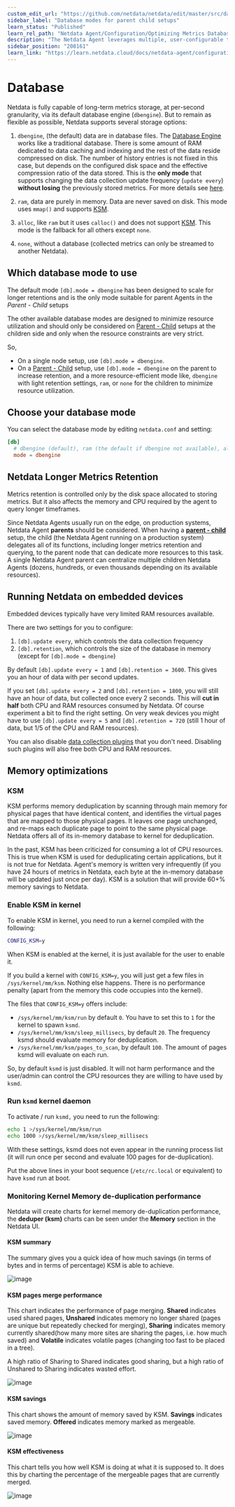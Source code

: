 ```yaml
---
custom_edit_url: "https://github.com/netdata/netdata/edit/master/src/database/README.md"
sidebar_label: "Database modes for parent child setups"
learn_status: "Published"
learn_rel_path: "Netdata Agent/Configuration/Optimizing Metrics Database"
description: "The Netdata Agent leverages multiple, user-configurable time-series databases that use RAM and/or disk to store metrics on any type of node."
sidebar_position: "208161"
learn_link: "https://learn.netdata.cloud/docs/netdata-agent/configuration/optimizing-metrics-database/database-modes-for-parent-child-setups"
---
```


# Database

Netdata is fully capable of long-term metrics storage, at per-second granularity, via its default database engine
(`dbengine`). But to remain as flexible as possible, Netdata supports several storage options:

1. `dbengine`, (the default) data are in database files. The [Database Engine](/docs/developer-and-contributor-corner/database-engine) works like a
   traditional database. There is some amount of RAM dedicated to data caching and indexing and the rest of the data
   reside compressed on disk. The number of history entries is not fixed in this case, but depends on the configured
   disk space and the effective compression ratio of the data stored. This is the **only mode** that supports changing
   the data collection update frequency (`update every`) **without losing** the previously stored metrics. For more
   details see [here](/docs/developer-and-contributor-corner/database-engine).

2. `ram`, data are purely in memory. Data are never saved on disk. This mode uses `mmap()` and supports [KSM](#ksm).

3. `alloc`, like `ram` but it uses `calloc()` and does not support [KSM](#ksm). This mode is the fallback for all others
   except `none`.

4. `none`, without a database (collected metrics can only be streamed to another Netdata).

## Which database mode to use

The default mode `[db].mode = dbengine` has been designed to scale for longer retentions and is the only mode suitable
for parent Agents in the _Parent - Child_ setups

The other available database modes are designed to minimize resource utilization and should only be considered on
[Parent - Child](https://github.com/netdata/netdata/blob/master/docs/metrics-storage-management/enable-streaming.md) setups at the children side and only when the
resource constraints are very strict.

So,

- On a single node setup, use `[db].mode = dbengine`.
- On a [Parent - Child](https://github.com/netdata/netdata/blob/master/docs/metrics-storage-management/enable-streaming.md) setup, use `[db].mode = dbengine` on the
  parent to increase retention, and a more resource-efficient mode like, `dbengine` with light retention settings, `ram`, or `none` for the children to minimize resource utilization.

## Choose your database mode

You can select the database mode by editing `netdata.conf` and setting:

```conf
[db]
  # dbengine (default), ram (the default if dbengine not available), alloc, none
  mode = dbengine
```

## Netdata Longer Metrics Retention

Metrics retention is controlled only by the disk space allocated to storing metrics. But it also affects the memory and
CPU required by the agent to query longer timeframes.

Since Netdata Agents usually run on the edge, on production systems, Netdata Agent **parents** should be considered.
When having a [**parent - child**](https://github.com/netdata/netdata/blob/master/docs/metrics-storage-management/enable-streaming.md) setup, the child (the
Netdata Agent running on a production system) delegates all of its functions, including longer metrics retention and
querying, to the parent node that can dedicate more resources to this task. A single Netdata Agent parent can centralize
multiple children Netdata Agents (dozens, hundreds, or even thousands depending on its available resources).

## Running Netdata on embedded devices

Embedded devices typically have very limited RAM resources available.

There are two settings for you to configure:

1. `[db].update every`, which controls the data collection frequency
2. `[db].retention`, which controls the size of the database in memory (except for `[db].mode = dbengine`)

By default `[db].update every = 1` and `[db].retention = 3600`. This gives you an hour of data with per second updates.

If you set `[db].update every = 2` and `[db].retention = 1800`, you will still have an hour of data, but collected once
every 2 seconds. This will **cut in half** both CPU and RAM resources consumed by Netdata. Of course experiment a bit to find the right setting.
On very weak devices you might have to use `[db].update every = 5` and `[db].retention = 720` (still 1 hour of data, but
1/5 of the CPU and RAM resources).

You can also disable [data collection plugins](/docs/collecting-metrics) that you don't need. Disabling such plugins will also
free both CPU and RAM resources.

## Memory optimizations

### KSM

KSM performs memory deduplication by scanning through main memory for physical pages that have identical content, and
identifies the virtual pages that are mapped to those physical pages. It leaves one page unchanged, and re-maps each
duplicate page to point to the same physical page. Netdata offers all of its in-memory database to kernel for
deduplication.

In the past, KSM has been criticized for consuming a lot of CPU resources. This is true when KSM is used for
deduplicating certain applications, but it is not true for Netdata. Agent's memory is written very infrequently
(if you have 24 hours of metrics in Netdata, each byte at the in-memory database will be updated just once per day). KSM
is a solution that will provide 60+% memory savings to Netdata.

### Enable KSM in kernel

To enable KSM in kernel, you need to run a kernel compiled with the following:

```sh
CONFIG_KSM=y
```

When KSM is enabled at the kernel, it is just available for the user to enable it.

If you build a kernel with `CONFIG_KSM=y`, you will just get a few files in `/sys/kernel/mm/ksm`. Nothing else
happens. There is no performance penalty (apart from the memory this code occupies into the kernel).

The files that `CONFIG_KSM=y` offers include:

- `/sys/kernel/mm/ksm/run` by default `0`. You have to set this to `1` for the kernel to spawn `ksmd`.
- `/sys/kernel/mm/ksm/sleep_millisecs`, by default `20`. The frequency ksmd should evaluate memory for deduplication.
- `/sys/kernel/mm/ksm/pages_to_scan`, by default `100`. The amount of pages ksmd will evaluate on each run.

So, by default `ksmd` is just disabled. It will not harm performance and the user/admin can control the CPU resources
they are willing to have used by `ksmd`.

### Run `ksmd` kernel daemon

To activate / run `ksmd,` you need to run the following:

```sh
echo 1 >/sys/kernel/mm/ksm/run
echo 1000 >/sys/kernel/mm/ksm/sleep_millisecs
```

With these settings, ksmd does not even appear in the running process list (it will run once per second and evaluate 100
pages for de-duplication).

Put the above lines in your boot sequence (`/etc/rc.local` or equivalent) to have `ksmd` run at boot.

### Monitoring Kernel Memory de-duplication performance

Netdata will create charts for kernel memory de-duplication performance, the **deduper (ksm)** charts can be seen under the **Memory** section in the Netdata UI.

#### KSM summary

The summary gives you a quick idea of how much savings (in terms of bytes and in terms of percentage) KSM is able to achieve.

![image](https://user-images.githubusercontent.com/24860547/199454880-123ae7c4-071a-4811-95b8-18cf4e4f60a2.png)

#### KSM pages merge performance

This chart indicates the performance of page merging. **Shared** indicates used shared pages, **Unshared** indicates memory no longer shared (pages are unique but repeatedly checked for merging), **Sharing** indicates memory currently shared(how many more sites are sharing the pages, i.e. how much saved) and **Volatile** indicates volatile pages (changing too fast to be placed in a tree).

A high ratio of Sharing to Shared indicates good sharing, but a high ratio of Unshared to Sharing indicates wasted effort.

![image](https://user-images.githubusercontent.com/24860547/199455374-d63fd2c2-e12b-4ddf-947b-35371215eb05.png)

#### KSM savings

This chart shows the amount of memory saved by KSM. **Savings** indicates saved memory. **Offered** indicates memory marked as mergeable.

![image](https://user-images.githubusercontent.com/24860547/199455604-43cd9248-1f6e-4c31-be56-e0b9e432f48a.png)

#### KSM effectiveness

This chart tells you how well KSM is doing at what it is supposed to. It does this by charting the percentage of the mergeable pages that are currently merged.

![image](https://user-images.githubusercontent.com/24860547/199455770-4d7991ff-6b7e-4d96-9d23-33ffc572b370.png)
